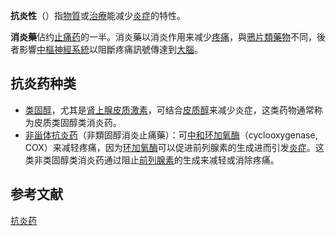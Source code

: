 {{Unreferenced|time=2020-03-06T02:23:16+00:00}}
{{medical}}
'''抗炎性'''（{{lang-en|Anti-inflammatory}}）指[[物質|物質]]或[[治療|治療]]能减少[[炎症|炎症]]的特性。

'''消炎藥'''佔约[[止痛药|止痛药]]的一半。消炎藥以消炎作用来减少[[疼痛|疼痛]]，與[[鴉片類藥物|鴉片類藥物]]不同，後者影響[[中樞神經系統|中樞神經系統]]以阻斷疼痛訊號傳達到[[大腦|大腦]]。

== 抗炎药种类 ==
* [[类固醇|类固醇]]，尤其是[[肾上腺皮质激素|肾上腺皮质激素]]，可结合[[皮质醇|皮质醇]]来减少炎症，这类药物通常称为皮质类固醇类消炎药。
* [[非甾体抗炎药|非甾体抗炎药]]（非類固醇消炎止痛藥）：可[[中和反應|中和]][[环加氧酶|环加氧酶]]（cyclooxygenase, COX）来减轻疼痛，因为[[环加氧酶|环加氧酶]]可以促进前列腺素的生成进而引发[[炎症|炎症]]。这类非类固醇类消炎药通过阻止[[前列腺素|前列腺素]]的生成来减轻或消除疼痛。

== 参考文献 ==
{{Reflist}}

{{Inflammation}}
{{主要药物分类}}
{{Med-stub}}
{{Authority control}}

[[Category:抗炎药|]]